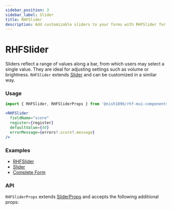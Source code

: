 ```yaml
---
sidebar_position: 3
sidebar_label: Slider
title: RHFSlider
description: Add customizable sliders to your forms with RHFSlider for react-hook-form. Ideal for selecting values like volume or brightness, with flexible props for seamless integration. Explore examples and API details.
---
```



# RHFSlider

Sliders reflect a range of values along a bar, from which users may select a 
single value. They are ideal for adjusting settings such as volume or brightness.
`RHFSlider` extends [Slider](https://mui.com/material-ui/react-slider/)
and can be customized in a similar way.

### Usage

```js
import { RHFSlider, RHFSliderProps } from '@nish1896/rhf-mui-components';
```

```jsx
<RHFSlider
  fieldName="score"
  register={register}
  defaultValue={40}
  errorMessage={errors?.score?.message}
/>
```

### Examples
- [RHFSlider](../../examples/switch-slider-rating)
- [Slider](https://mui.com/material-ui/react-slider/)
- [Complete Form](../../examples/complete-form)

### API

`RHFSliderProps` extends [SliderProps](https://mui.com/material-ui/api/slider/) 
and accepts the following additional props:

<RHFSliderPropsTable />
